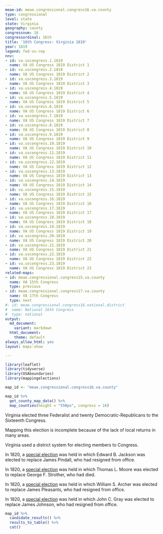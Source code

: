 ```yaml
---
meae-id: meae.congressional.congress16.va.county
type: congressional
level: state
state: Virginia
geography: county
congressnum: 16
congressordinal: 16th
title: '16th Congress: Virginia 1819'
year: 1819
legend: fed-vs-rep
nnv:
- id: va.uscongress.1.1819
  name: VA US Congress 1819 District 1
- id: va.uscongress.2.1819
  name: VA US Congress 1819 District 2
- id: va.uscongress.3.1819
  name: VA US Congress 1819 District 3
- id: va.uscongress.4.1819
  name: VA US Congress 1819 District 4
- id: va.uscongress.5.1819
  name: VA US Congress 1819 District 5
- id: va.uscongress.6.1819
  name: VA US Congress 1819 District 6
- id: va.uscongress.7.1819
  name: VA US Congress 1819 District 7
- id: va.uscongress.8.1819
  name: VA US Congress 1819 District 8
- id: va.uscongress.9.1819
  name: VA US Congress 1819 District 9
- id: va.uscongress.10.1819
  name: VA US Congress 1819 District 10
- id: va.uscongress.11.1819
  name: VA US Congress 1819 District 11
- id: va.uscongress.12.1819
  name: VA US Congress 1819 District 12
- id: va.uscongress.13.1819
  name: VA US Congress 1819 District 13
- id: va.uscongress.14.1819
  name: VA US Congress 1819 District 14
- id: va.uscongress.15.1819
  name: VA US Congress 1819 District 15
- id: va.uscongress.16.1819
  name: VA US Congress 1819 District 16
- id: va.uscongress.17.1819
  name: VA US Congress 1819 District 17
- id: va.uscongress.18.1819
  name: VA US Congress 1819 District 18
- id: va.uscongress.19.1819
  name: VA US Congress 1819 District 19
- id: va.uscongress.20.1819
  name: VA US Congress 1819 District 20
- id: va.uscongress.21.1819
  name: VA US Congress 1819 District 21
- id: va.uscongress.22.1819
  name: VA US Congress 1819 District 22
- id: va.uscongress.23.1819
  name: VA US Congress 1819 District 23
related-maps:
- id: meae.congressional.congress15.va.county
  name: VA 15th Congress
  type: previous
- id: meae.congressional.congress17.va.county
  name: VA 17th Congress
  type: next
#- id: meae.congressional.congress16.national.district
#  name: National 16th Congress
#  type: national
output:
  md_document:
    variant: markdown
  html_document:
    theme: default
always_allow_html: yes
layout: maps-show

---
```


```r
library(leaflet)
library(tidyverse)
library(USAboundaries)
library(mappingelections)

map_id <- "meae.congressional.congress16.va.county"
```

<div class="map">

```r
map_id %>%
  get_county_map_data() %>%
  map_counties(height = "550px", congress = 16)
```

</div>

Virginia elected three Federalist and twenty Democratic-Republicans to the Sixteenth Congress.

Mapping this election is incomplete because of the lack of local returns in many areas.

Virginia used a district system for electing members to Congress.

In 1820, a [special election](https://elections.lib.tufts.edu/catalog/tufts:va.special.uscongress.1.1820) was held in which Edward B. Jackson was elected to replace James Pindall, who had resigned from office.

In 1820, a [special election](https://elections.lib.tufts.edu/catalog/tufts:va.special.uscongress.10.1820) was held in which Thomas L. Moore was elected to replace George F. Strother, who had died.

In 1820, a [special election](https://elections.lib.tufts.edu/catalog/tufts:va.special.uscongress.17.1820) was held in which William S. Archer was elected to replace James Pleasants, who had resigned from office.

In 1820, a [special election](https://elections.lib.tufts.edu/catalog/tufts:va.special.uscongress.20.1820) was held in which John C. Gray was elected to replace James Johnson, who had resigned from office.

<div class="results-table">

```r
map_id %>%
  candidate_results() %>%
  results_to_table() %>%
  cat()
```

</div>
